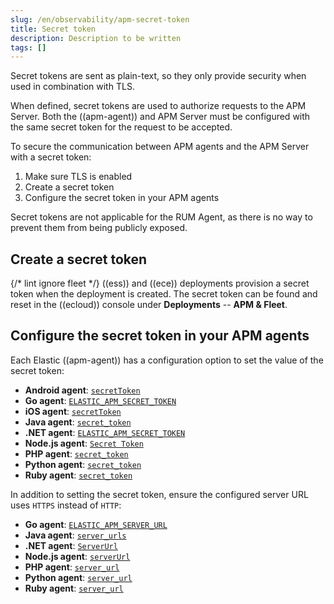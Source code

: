 ```yaml
---
slug: /en/observability/apm-secret-token
title: Secret token
description: Description to be written
tags: []
---
```



<div id="apm-secret-token"></div>

<DocCallOut title="Important" color="warning">
Secret tokens are sent as plain-text,
so they only provide security when used in combination with <DocLink slug="/en/observability/apm-agent-tls">TLS</DocLink>.
</DocCallOut>

When defined, secret tokens are used to authorize requests to the APM Server.
Both the ((apm-agent)) and APM Server must be configured with the same secret token for the request to be accepted.

To secure the communication between APM agents and the APM Server with a secret token:

1. Make sure <DocLink slug="/en/observability/apm-agent-tls">TLS</DocLink> is enabled
1. <DocLink slug="/en/observability/apm-secret-token" section="create-a-secret-token">Create a secret token</DocLink>
1. <DocLink slug="/en/observability/apm-secret-token" section="configure-the-secret-token-in-your-apm-agents">Configure the secret token in your APM agents</DocLink>

<DocCallOut title="Note">
Secret tokens are not applicable for the RUM Agent,
as there is no way to prevent them from being publicly exposed.
</DocCallOut>

<div id="apm-create-secret-token"></div>

## Create a secret token

{/* lint ignore fleet */}
<DocCallOut title="Note">
((ess)) and ((ece)) deployments provision a secret token when the deployment is created.
The secret token can be found and reset in the ((ecloud)) console under **Deployments** -- **APM & Fleet**.
</DocCallOut>

<SecretTokenWidget />

<div id="apm-configure-secret-token"></div>

## Configure the secret token in your APM agents

Each Elastic ((apm-agent)) has a configuration option to set the value of the secret token:

* **Android agent**: [`secretToken`](((apm-android-ref))/configuration.html)
* **Go agent**: [`ELASTIC_APM_SECRET_TOKEN`](((apm-go-ref))/configuration.html#config-secret-token)
* **iOS agent**: [`secretToken`](((apm-ios-ref-v))/configuration.html#secretToken)
* **Java agent**: [`secret_token`](((apm-java-ref))/config-reporter.html#config-secret-token)
* **.NET agent**: [`ELASTIC_APM_SECRET_TOKEN`](((apm-dotnet-ref))/config-reporter.html#config-secret-token)
* **Node.js agent**: [`Secret Token`](((apm-node-ref))/configuration.html#secret-token)
* **PHP agent**: [`secret_token`](((apm-php-ref-v))/configuration-reference.html#config-secret-token)
* **Python agent**: [`secret_token`](((apm-py-ref))/configuration.html#config-secret-token)
* **Ruby agent**: [`secret_token`](((apm-ruby-ref))/configuration.html#config-secret-token)

In addition to setting the secret token, ensure the configured server URL uses `HTTPS` instead of `HTTP`:

* **Go agent**: [`ELASTIC_APM_SERVER_URL`](((apm-go-ref))/configuration.html#config-server-url)
* **Java agent**: [`server_urls`](((apm-java-ref))/config-reporter.html#config-server-urls)
* **.NET agent**: [`ServerUrl`](((apm-dotnet-ref))/config-reporter.html#config-server-url)
* **Node.js agent**: [`serverUrl`](((apm-node-ref))/configuration.html#server-url)
* **PHP agent**: [`server_url`](((apm-php-ref-v))/configuration-reference.html#config-server-url)
* **Python agent**: [`server_url`](((apm-py-ref))/)
* **Ruby agent**: [`server_url`](((apm-ruby-ref))/configuration.html#config-server-url)

